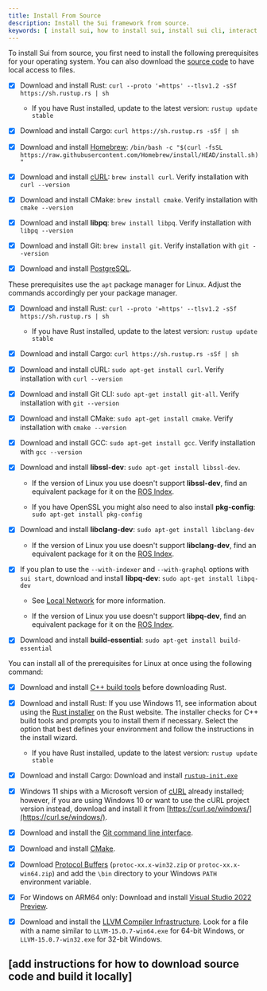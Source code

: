 ```yaml
---
title: Install From Source
description: Install the Sui framework from source.
keywords: [ install sui, how to install sui, install sui cli, interact with sui networks, connect to sui networks, sui command line interface, install from source, source install ]
---
```


To install Sui from source, you first need to install the following prerequisites for your operating system. You can also download the [source code](/references/contribute/sui-environment) to have local access to files.

<Tabs className="tabsHeadingCentered--small">
<TabItem value="prereq" label="Prerequisites">

<Tabs>
<TabItem label="macOS" value="macos">

- [x] Download and install Rust: `curl --proto '=https' --tlsv1.2 -sSf https://sh.rustup.rs | sh`

    - If you have Rust installed, update to the latest version: `rustup update stable`

- [x] Download and install Cargo: `curl https://sh.rustup.rs -sSf | sh`

- [x] Download and install [Homebrew](https://brew.sh/): `/bin/bash -c "$(curl -fsSL https://raw.githubusercontent.com/Homebrew/install/HEAD/install.sh)"`

- [x] Download and install [cURL](https://curl.se): `brew install curl`. Verify installation with `curl --version`

- [x] Download and install CMake: `brew install cmake`. Verify installation with `cmake --version`

- [x] Download and install **libpq**: `brew install libpq`. Verify installation with `libpq --version`

- [x] Download and install Git: `brew install git`. Verify installation with `git --version`

- [x] Download and install [PostgreSQL](https://wiki.postgresql.org/wiki/Main_Page).

</TabItem>

<TabItem label="Linux" value="linux">

These prerequisites use the `apt` package manager for Linux. Adjust the commands accordingly per your package manager.

- [x] Download and install Rust: `curl --proto '=https' --tlsv1.2 -sSf https://sh.rustup.rs | sh`

    - If you have Rust installed, update to the latest version: `rustup update stable`

- [x] Download and install Cargo: `curl https://sh.rustup.rs -sSf | sh`

- [x] Download and install cURL: `sudo apt-get install curl`. Verify installation with `curl --version`

- [x] Download and install Git CLI: `sudo apt-get install git-all`. Verify installation with `git --version`

- [x] Download and install CMake: `sudo apt-get install cmake`. Verify installation with `cmake --version`

- [x] Download and install GCC: `sudo apt-get install gcc`. Verify installation with `gcc --version`

- [x] Download and install **libssl-dev**: `sudo apt-get install libssl-dev`.
    
    - If the version of Linux you use doesn't support **libssl-dev**, find an equivalent package for it on the [ROS Index](https://index.ros.org/d/libssl-dev/).

    - If you have OpenSSL you might also need to also install **pkg-config**: `sudo apt-get install pkg-config`

- [x] Download and install **libclang-dev**: `sudo apt-get install libclang-dev`

    - If the version of Linux you use doesn't support **libclang-dev**, find an equivalent package for it on the [ROS Index](https://index.ros.org/d/libclang-dev/).

- [x] If you plan to use the `--with-indexer` and `--with-graphql` options with `sui start`, download and install **libpq-dev**: `sudo apt-get install libpq-dev`

    - See [Local Network](/guides/developer/getting-started/local-network) for more information.

    - If the version of Linux you use doesn't support **libpq-dev**, find an equivalent package for it on the [ROS Index](https://index.ros.org/d/libpq-dev/).

- [x] Download and install **build-essential**: `sudo apt-get install build-essential`

You can install all of the prerequisites for Linux at once using the following command:

<ImportContent source="linux-deps.mdx" mode="snippet" />

</TabItem>

<TabItem label="Windows" value="windows">

- [x] Download and install [C++ build tools](https://visualstudio.microsoft.com/downloads/) before downloading Rust.

- [x] Download and install Rust: If you use Windows 11, see information about using the [Rust installer](https://www.rust-lang.org/tools/install) on the Rust website. The installer checks for C++ build tools and prompts you to install them if necessary. Select the option that best defines your environment and follow the instructions in the install wizard.

    - If you have Rust installed, update to the latest version: `rustup update stable`

- [x] Download and install Cargo: Download and install [`rustup-init.exe`](https://win.rustup.rs/)

- [x] Windows 11 ships with a Microsoft version of [cURL](https://curl.se/windows/microsoft.html) already installed; however, if you are using Windows 10 or want to use the cURL project version instead, download and install it from [https://curl.se/windows/](https://curl.se/windows/).

- [x] Download and install the [Git command line interface](https://git-scm.com/download/).

- [x] Download and install [CMake](https://cmake.org/download/).

- [x] Download [Protocol Buffers](https://github.com/protocolbuffers/protobuf/releases) (`protoc-xx.x-win32.zip` or `protoc-xx.x-win64.zip`) and add the `\bin` directory to your Windows `PATH` environment variable.

- [x] For Windows on ARM64 only: Download and install [Visual Studio 2022 Preview](https://visualstudio.microsoft.com/vs/preview/).

- [x] Download and install the [LLVM Compiler Infrastructure](https://releases.llvm.org/). Look for a file with a name similar to `LLVM-15.0.7-win64.exe` for 64-bit Windows, or `LLVM-15.0.7-win32.exe` for 32-bit Windows.


</TabItem>
</Tabs>
</TabItem>
</Tabs>


## [add instructions for how to download source code and build it locally]